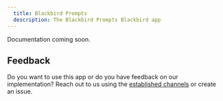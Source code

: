 ```yaml
---
  title: Blackbird Prompts
  description: The Blackbird Prompts Blackbird app
---
```


<LinkCard title="View on Github" target="_blank" href="https://github.com/bb-io/AIUtilities" icon="github" />

Documentation coming soon.

## Feedback

Do you want to use this app or do you have feedback on our implementation? Reach out to us using the [established channels](https://www.blackbird.io/) or create an issue.

